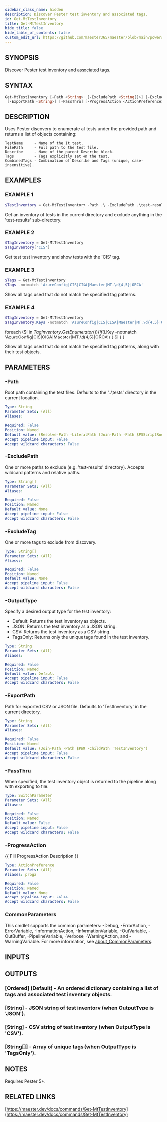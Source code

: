 ```yaml
---
sidebar_class_name: hidden
description: Discover Pester test inventory and associated tags.
id: Get-MtTestInventory
title: Get-MtTestInventory
hide_title: false
hide_table_of_contents: false
custom_edit_url: https://github.com/maester365/maester/blob/main/powershell/public/Get-MtTestInventory.ps1
---
```


## SYNOPSIS

Discover Pester test inventory and associated tags.

## SYNTAX

```powershell
Get-MtTestInventory [-Path <String>] [-ExcludePath <String[]>] [-ExcludeTag <String[]>] [-OutputType <String>]
 [-ExportPath <String>] [-PassThru] [-ProgressAction <ActionPreference>] [<CommonParameters>]
```

## DESCRIPTION

Uses Pester discovery to enumerate all tests under the provided path and returns a list of objects containing:

    TestName     - Name of the It test.
    FilePath     - Full path to the test file.
    Describe     - Name of the parent Describe block.
    Tags         - Tags explicitly set on the test.
    CombinedTags - Combination of Describe and Tags (unique, case-insensitive).

## EXAMPLES

### EXAMPLE 1

```powershell
$TestInventory = Get-MtTestInventory -Path .\ -ExcludePath .\test-results
```

Get an inventory of tests in the current directory and exclude anything in the 'test-results' sub-directory.

### EXAMPLE 2

```powershell
$TagInventory = Get-MtTestInventory
$TagInventory['CIS']
```

Get test test inventory and show tests with the 'CIS' tag.

### EXAMPLE 3

```powershell
$Tags = Get-MtTestInventory
$Tags -notmatch 'AzureConfig|CIS|CISA|Maester|MT.\d{4,5}|ORCA'
```

Show all tags used that do not match the specified tag patterns.

### EXAMPLE 4

```powershell
$TagInventory = Get-MtTestInventory
$TagInventory.Keys -notmatch 'AzureConfig|CIS|CISA|Maester|MT.\d{4,5}|ORCA'
```

foreach ($i in $TagInventory.GetEnumerator()) \{
    if ($i.Key -notmatch 'AzureConfig|CIS|CISA|Maester|MT.\d\{4,5\}|ORCA') \{
        $i
    \}
\}

Show all tags used that do not match the specified tag patterns, along with their test objects.

## PARAMETERS

### -Path

Root path containing the test files.
Defaults to the '..\tests' directory in the current location.

```yaml
Type: String
Parameter Sets: (All)
Aliases:

Required: False
Position: Named
Default value: (Resolve-Path -LiteralPath (Join-Path -Path $PSScriptRoot '..\..' 'tests')).Path
Accept pipeline input: False
Accept wildcard characters: False
```

### -ExcludePath

One or more paths to exclude (e.g.
'test-results' directory).
Accepts wildcard patterns and relative paths.

```yaml
Type: String[]
Parameter Sets: (All)
Aliases:

Required: False
Position: Named
Default value: None
Accept pipeline input: False
Accept wildcard characters: False
```

### -ExcludeTag

One or more tags to exclude from discovery.

```yaml
Type: String[]
Parameter Sets: (All)
Aliases:

Required: False
Position: Named
Default value: None
Accept pipeline input: False
Accept wildcard characters: False
```

### -OutputType

Specify a desired output type for the test inventory:

- Default: Returns the test inventory as objects.
- JSON: Returns the test inventory as a JSON string.
- CSV: Returns the test inventory as a CSV string.
- TagsOnly: Returns only the unique tags found in the test inventory.

```yaml
Type: String
Parameter Sets: (All)
Aliases:

Required: False
Position: Named
Default value: Default
Accept pipeline input: False
Accept wildcard characters: False
```

### -ExportPath

Path for exported CSV or JSON file.
Defaults to 'TestInventory' in the current directory.

```yaml
Type: String
Parameter Sets: (All)
Aliases:

Required: False
Position: Named
Default value: (Join-Path -Path $PWD -ChildPath 'TestInventory')
Accept pipeline input: False
Accept wildcard characters: False
```

### -PassThru

When specified, the test inventory object is returned to the pipeline along with exporting to file.

```yaml
Type: SwitchParameter
Parameter Sets: (All)
Aliases:

Required: False
Position: Named
Default value: False
Accept pipeline input: False
Accept wildcard characters: False
```

### -ProgressAction

\{\{ Fill ProgressAction Description \}\}

```yaml
Type: ActionPreference
Parameter Sets: (All)
Aliases: proga

Required: False
Position: Named
Default value: None
Accept pipeline input: False
Accept wildcard characters: False
```

### CommonParameters

This cmdlet supports the common parameters: -Debug, -ErrorAction, -ErrorVariable, -InformationAction, -InformationVariable, -OutVariable, -OutBuffer, -PipelineVariable, -Verbose, -WarningAction, and -WarningVariable. For more information, see [about_CommonParameters](http://go.microsoft.com/fwlink/?LinkID=113216).

## INPUTS

## OUTPUTS

### [Ordered] (Default) - An ordered dictionary containing a list of tags and associated test inventory objects.

### [String] - JSON string of test inventory (when OutputType is 'JSON').
### [String] - CSV string of test inventory (when OutputType is 'CSV').
### [String[]] - Array of unique tags (when OutputType is 'TagsOnly').
## NOTES
Requires Pester 5+.

## RELATED LINKS

[https://maester.dev/docs/commands/Get-MtTestInventory](https://maester.dev/docs/commands/Get-MtTestInventory)
